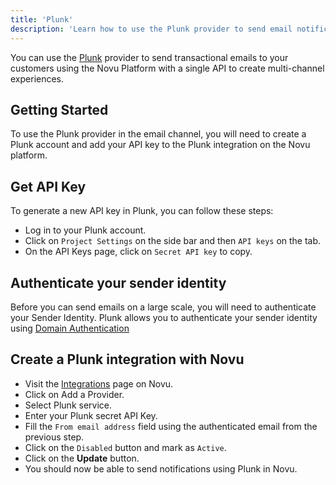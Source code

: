 ```yaml
---
title: 'Plunk'
description: 'Learn how to use the Plunk provider to send email notifications using Novu'
---
```


You can use the [Plunk](https://useplunk.com/) provider to send transactional emails to your customers using the Novu Platform with a single API to create multi-channel experiences.

## Getting Started

To use the Plunk provider in the email channel, you will need to create a Plunk account and add your API key to the Plunk integration on the Novu platform.

## Get API Key

To generate a new API key in Plunk, you can follow these steps:

- Log in to your Plunk account.
- Click on `Project Settings` on the side bar and then `API keys` on the tab.
- On the API Keys page, click on `Secret API key` to copy.

## Authenticate your sender identity

Before you can send emails on a large scale, you will need to authenticate your Sender Identity. Plunk allows you to authenticate your sender identity using [Domain Authentication](https://app.useplunk.com/settings/identity)

## Create a Plunk integration with Novu

- Visit the [Integrations](https://dashboard-v2.novu.co/integrations?utm_campaign=docs-plunk) page on Novu.
- Click on Add a Provider.
- Select Plunk service.
- Enter your Plunk secret API Key.
- Fill the `From email address` field using the authenticated email from the previous step.
- Click on the `Disabled` button and mark as `Active`.
- Click on the **Update** button.
- You should now be able to send notifications using Plunk in Novu.
